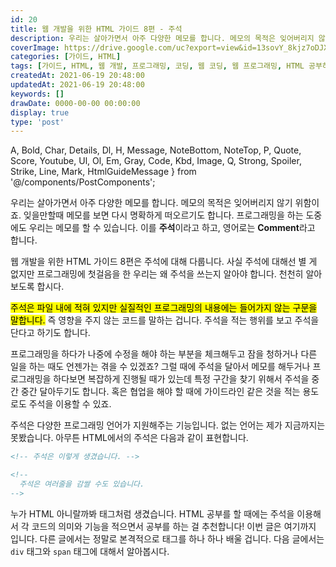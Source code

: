 ```yaml
---
id: 20
title: 웹 개발을 위한 HTML 가이드 8편 - 주석
description: 우리는 살아가면서 아주 다양한 메모를 합니다. 메모의 목적은 잊어버리지 않기 위함이죠. 잊을만할때 메모를 보면 다시 명확하게 떠오르기도 합니다. 프로그래밍을 하는 도중에도 우리는 메모를 할 수 있습니다. 이를 주석이라고 표현합니다. 영어로는 Comment라고 합니다. 주석은 파일 내에 적혀 있지만 실질적인 프로그래밍의 내용에는 들어가지 않는 구문을 말합니다. 즉 영향을 주지 않는 코드를 말하는 겁니다. 주석을 적는 행위를 보고 주석을 단다고 하기도 합니다.
coverImage: https://drive.google.com/uc?export=view&id=13sovY_8kjz7oDJXg9qBpuudA68_WIdmR
categories: [가이드, HTML]
tags: [가이드, HTML, 웹 개발, 프로그래밍, 코딩, 웹 코딩, 웹 프로그래밍, HTML 공부하기, HTML 초보, 주석]
createdAt: 2021-06-19 20:48:00
updatedAt: 2021-06-19 20:48:00
keywords: []
drawDate: 0000-00-00 00:00:00
display: true
type: 'post'
---
```


  A, Bold, Char, Details, Dl, H, Message, NoteBottom, NoteTop, P,
  Quote, Score, Youtube, Ul, Ol, Em, Gray, Code, Kbd, Image,
  Q, Strong, Spoiler, Strike, Line, Mark, HtmlGuideMessage
} from '@/components/PostComponents';

<HtmlGuideMessage />

<P>우리는 살아가면서 아주 다양한 메모를 합니다. 메모의 목적은 잊어버리지 않기 위함이죠. 잊을만할때 메모를 보면 다시 명확하게 떠오르기도 합니다. <Bold>프로그래밍을 하는 도중에도 우리는 메모를 할 수 있습니다.</Bold> 이를 <Strong>주석</Strong>이라고 하고, 영어로는 <Strong>Comment</Strong>라고 합니다.</P>

웹 개발을 위한 HTML 가이드 8편은 주석에 대해 다룹니다. 사실 주석에 대해선 별 게 없지만 프로그래밍에 첫걸음을 한 우리는 왜 주석을 쓰는지 알아야 합니다. 천천히 알아보도록 합시다.

<P><Mark>주석은 파일 내에 적혀 있지만 실질적인 프로그래밍의 내용에는 들어가지 않는 구문을 말합니다.</Mark> 즉 영향을 주지 않는 코드를 말하는 겁니다. 주석을 적는 행위를 보고 주석을 단다고 하기도 합니다.</P>

<P>프로그래밍을 하다가 나중에 수정을 해야 하는 부분을 체크해두고 잠을 청하거나 다른 일을 하는 때도 언젠가는 겪을 수 있겠죠? 그럴 때에 주석을 달아서 메모를 해두거나 프로그래밍을 하다보면 복잡하게 진행될 때가 있는데 특정 구간을 찾기 위해서 주석을 중간 중간 달아두기도 합니다. 혹은 협업을 해야 할 때에 가이드라인 같은 것을 적는 용도로도 주석을 이용할 수 있죠.</P>

주석은 다양한 프로그래밍 언어가 지원해주는 기능입니다. 없는 언어는 제가 지금까지는 못봤습니다. 아무튼 HTML에서의 주석은 다음과 같이 표현합니다.

```html
<!-- 주석은 이렇게 생겼습니다. -->

<!--
  주석은 여러줄을 감쌀 수도 있습니다.
-->
```

<P>누가 HTML 아니랄까봐 태그처럼 생겼습니다. <Bold>HTML 공부를 할 때에는 주석을 이용해서 각 코드의 의미와 기능을 적으면서 공부를 하는 걸 추천합니다!</Bold> 이번 글은 여기까지 입니다. 다른 글에서는 정말로 본격적으로 태그를 하나 하나 배울 겁니다. 다음 글에서는 <Code>div</Code> 태그와 <Code>span</Code> 태그에 대해서 알아봅시다.</P>
